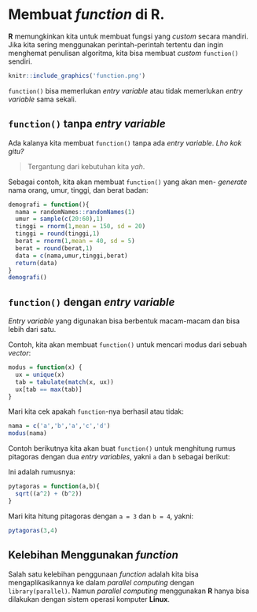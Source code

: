 # Membuat _function_ di __R__.

__R__ memungkinkan kita untuk membuat fungsi yang _custom_ secara mandiri. Jika kita sering menggunakan perintah-perintah tertentu dan ingin menghemat penulisan algoritma, kita bisa membuat _custom_ `function()` sendiri.

```r
knitr::include_graphics('function.png')
```

`function()` bisa memerlukan _entry variable_ atau tidak memerlukan _entry variable_ sama sekali.

## `function()` tanpa _entry variable_

Ada kalanya kita membuat `function()` tanpa ada _entry variable_. _Lho kok gitu?_

> Tergantung dari kebutuhan kita _yah_.

Sebagai contoh, kita akan membuat `function()` yang akan men- _generate_ nama orang, umur, tinggi, dan berat badan:

```r
demografi = function(){
  nama = randomNames::randomNames(1)
  umur = sample(c(20:60),1)
  tinggi = rnorm(1,mean = 150, sd = 20)
  tinggi = round(tinggi,1)
  berat = rnorm(1,mean = 40, sd = 5)
  berat = round(berat,1)
  data = c(nama,umur,tinggi,berat)
  return(data)
}
demografi()
```

## `function()` dengan _entry variable_

_Entry variable_ yang digunakan bisa berbentuk macam-macam dan bisa lebih dari satu.

Contoh, kita akan membuat `function()` untuk mencari modus dari sebuah _vector_:

```r
modus = function(x) {
  ux = unique(x)
  tab = tabulate(match(x, ux))
  ux[tab == max(tab)]
}
```

Mari kita cek apakah `function`-nya berhasil atau tidak:

```r
nama = c('a','b','a','c','d')
modus(nama)
```

Contoh berikutnya kita akan buat `function()` untuk menghitung rumus pitagoras dengan dua _entry variables_, yakni `a` dan `b` sebagai berikut:

Ini adalah rumusnya:

```r
pytagoras = function(a,b){
  sqrt((a^2) + (b^2))
}
```

Mari kita hitung pitagoras dengan `a = 3` dan `b = 4`, yakni:

```r
pytagoras(3,4)
```

## Kelebihan Menggunakan _function_

Salah satu kelebihan penggunaan _function_ adalah kita bisa mengaplikasikannya ke dalam _parallel computing_ dengan `library(parallel)`. Namun _parallel computing_ menggunakan __R__ hanya bisa dilakukan dengan sistem operasi komputer __Linux__.


